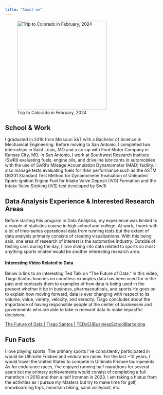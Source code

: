 ```yaml
---
title: "About me"
---
```


![Trip to Colorado in February, 2024](Snowboard.jpg){fig-align="center" width="293"}

## School & Work

I graduated in 2018 from Missouri S&T with a Bachelor of Science in Mechanical Engineering. Before moving to San Antonio, I completed two internships in Saint Louis, MO and a co-op with Ford Motor Company in Kansas City, MO. In San Antonio, I work at Southwest Research Institute (SwRI) evaluating fuels, engine oils, and driveline lubricants in automobiles with the use of SwRI's Mileage Accumulation Dynamometer (MAD) facility. I also manage tests evaluating fuels for their performance such as the ASTM D6201 Standard Test Method for Dynamometer Evaluation of Unleaded Spark-Ignition Engine Fuel for Intake Valve Deposit (IVD) Formation and the Intake Valve Sticking (IVS) test developed by SwRI.

## Data Analysis Experience & Interested Research Areas

Before starting this program in Data Analytics, my experience was limited to a couple of statistics course in high school and college. At work, I work with a lot of time-series operational data from running tests but the extent of data analysis primarily consists of creating visualizations. With this being said, one area of research of interest is the automotive industry. Outside of testing cars during the day, I love diving into data related to sports so most anything sports related would be another interesting research area.

#### Interesting Video Related to Data

Below is link to an interesting Ted Talk on "The Future of Data." In this video, Tiago Santos touches on countless examples data has been used for in the past and contrasts them to examples of how data is being used in the present whether it be in business, pharmaceuticals, and sports.He goes on to explain how moving forward, data is ever changing with respect to its volume, value, variety, velocity, and veracity. Tiago concludes about the importance of having responsible people at the center of businesses and governments who are able to take in relevant data to make impactful decisions.

[The Future of Data \| Tiago Santos \| TEDxEUBusinessSchoolBarcelona](https://www.youtube.com/watch?v=H598lrc7SIw "The Future of Data | Tiago Santos | TEDxEUBusinessSchoolBarcelona")

## Fun Facts

I love playing sports. The primary sports I've consistently participated in would be Ultimate Frisbee and endurance races. For the last \~10 years, I would travel the United States to compete in Ultimate Frisbee tournaments. As for endurance races, I've enjoyed running half marathons for several years but my primary achievements would consist of completing a full marathon in 2018 and then a half Ironman in 2023. I am taking a hiatus from the activities as I pursue my Masters but try to make time for golf, snowboarding trips, mountain biking, sand volleyball, etc.
